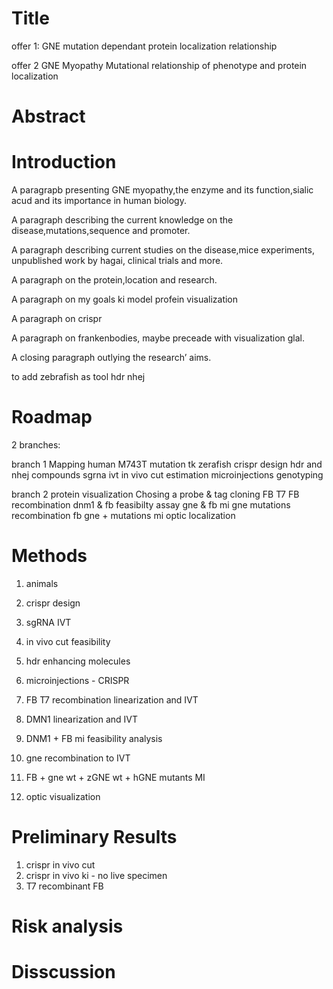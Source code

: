 # Title


offer 1:
GNE mutation dependant protein localization relationship

offer 2
GNE Myopathy Mutational relationship of phenotype and protein localization



# Abstract



# Introduction

A paragrapb presenting GNE myopathy,the enzyme and its function,sialic acud and its importance in human biology.

A paragraph describing the current knowledge on the disease,mutations,sequence and promoter.

A paragraph describing current studies on the disease,mice experiments, unpublished work by hagai, clinical trials and more.


A paragraph on the protein,location and research.

A paragraph on my goals
ki model
profein visualization

A paragraph on crispr

A paragraph on frankenbodies, maybe preceade with visualization glal.

A closing paragraph outlying the research' aims.

to add
zebrafish as tool
hdr nhej


# Roadmap

2 branches:

branch 1
Mapping human M743T mutation tk zerafish
crispr design
hdr and nhej compounds
sgrna ivt
in vivo cut estimation
microinjections
genotyping

branch 2 protein visualization
Chosing a probe & tag
cloning FB
T7 FB recombination
dnm1 & fb feasibilty assay
gne & fb mi
gne mutations recombination
fb gne + mutations mi
optic localization


# Methods

1. animals

2. crispr design

3. sgRNA IVT

4. in vivo cut feasibility

5. hdr enhancing molecules

6. microinjections - CRISPR

7. FB T7 recombination linearization and IVT

8. DMN1 linearization and IVT

9. DNM1 + FB mi feasibility analysis

10. gne recombination to IVT

11. FB + gne wt + zGNE wt + hGNE mutants MI

12. optic visualization




# Preliminary Results

1. crispr in vivo cut
2. crispr in vivo ki - no live specimen
3. T7 recombinant FB 

# Risk analysis


# Disscussion 

